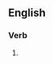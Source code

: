 {{also|orchestrâtes}}

==English==

===Verb===
{{head|en|verb form}}

# {{en-third-person singular of|orchestrate}}